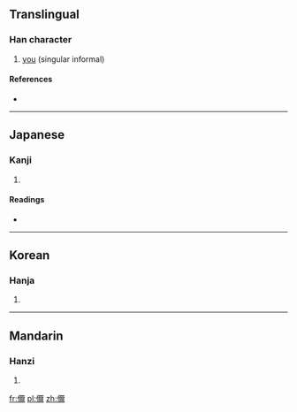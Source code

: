 {{also|你|妳|您|祢}}
==Translingual==

===Han character===
{{Han char|rn=9|rad=人|as=14|sn=16|four=|canj=人一火月 (OMFB)|ids=⿰[[亻]][[爾]]}}

# [[you]] (singular informal)

====References====
* {{Han ref|kx=0120.111|dkj=01244|hdz=10230.080|uh=511E|ud=20766}}

----

==Japanese==

===Kanji===
{{ja-kanji|grade=|rs=人14}}

# {{defn|lang=ja|sort=人14}}

====Readings====
* {{ja-readings|on=[[じ]] (ji)|kun=}}

----

==Korean==

===Hanja===
{{ko-hanja|hangeul=이>니|eumhun=|rv=i>ni|mr=i>ni|y=i>ni}}

# {{defn|lang=ko|sort=人14}}

----

==Mandarin==

===Hanzi===
{{cmn-hanzi|pin=[[nǐ]] ([[ni3]])|wg=ni<sup>3</sup>}}

# {{defn|lang=cmn|sort=人14}}

[[fr:儞]]
[[pl:儞]]
[[zh:儞]]
